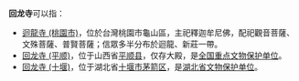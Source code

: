 '''回龙寺'''可以指：
* [[迴龍寺_(桃園市)|迴龍寺 (桃園市)]]，位於台灣桃園市龜山區，主祀釋迦牟尼佛，配祀觀音菩薩、文殊菩薩、普賢菩薩；信眾多半分布於迴龍、新莊一帶。
* [[回龙寺_(平顺)|回龙寺 (平顺)]]，位于山西省[[平顺县|平顺县]]，仅存大殿，是[[全国重点文物保护单位|全国重点文物保护单位]]。
* [[回龙寺_(十堰)|回龙寺 (十堰)]]，位于湖北省[[十堰市|十堰市]][[茅箭区|茅箭区]]，是[[湖北省文物保护单位|湖北省文物保护单位]]。
{{disambig|H|cat=三字佛寺消歧義}}